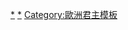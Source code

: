 {{Navbox
| name      = 普魯士君主
| title     = [[普鲁士]][[普鲁士君主列表|君主]]
| state     = {{{state|collapsed}}}
| bodyclass = hlist
| image     = [[File:Coat of Arms of the Kingdom of Prussia 1873-1918.svg|80px|普魯士王國國徽（19世紀末）]]

|group1 = [[普魯士公爵]]<br />(1525–1701)
|list1 = [[阿尔布雷希特 (普鲁士)|阿爾布雷希特]]{{to}}[[阿爾布雷希特·腓特烈]]{{to}}[[约翰·西吉斯蒙德 (勃兰登堡)|约翰·西吉斯蒙德]]<sup>1</sup>{{to}}[[格奧爾格·威廉]]<sup>1</sup>{{to}}[[腓特烈·威廉 (勃蘭登堡)|腓特烈·威廉]]<sup>1</sup>{{to}}[[腓特烈一世 (普鲁士)|腓特烈一世]]<sup>1</sup>

|group2 = [[普魯士國王]]<br />(1701–1918)
|list2 = [[腓特烈一世 (普鲁士)|腓特烈一世]]<sup>1</sup>{{to}}[[腓特烈·威廉一世]]<sup>1</sup>{{to}}[[腓特烈二世 (普鲁士)|腓特烈二世]]<sup>1</sup>{{to}}[[腓特烈·威廉二世]]<sup>1</sup>{{to}}[[腓特烈·威廉三世]]<sup>1</sup>{{to}}[[腓特烈·威廉四世]]{{to}}[[威廉一世 (德国)|威廉一世]]<sup>2</sup>{{to}}[[腓特烈三世 (普鲁士)|腓特烈三世]]<sup>2</sup>{{to}}[[威廉二世 (德国)|威廉二世]]<sup>2</sup>

|below =
* 1: 兼任[[勃兰登堡选帝侯]]
* 2: 兼任[[德意志皇帝]]
}}<noinclude>

{{collapsible option}}

[[Category:普魯士公爵|*]]
[[Category:普魯士國王|*]]
[[Category:歐洲君主模板]]
</noinclude>